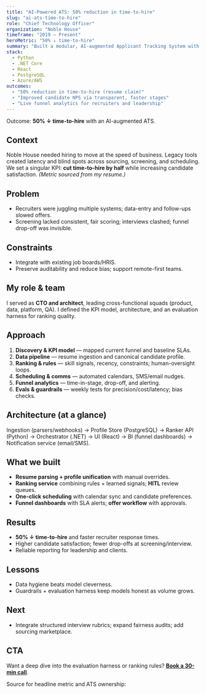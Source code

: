 ```yaml
---
title: "AI-Powered ATS: 50% reduction in time-to-hire"
slug: "ai-ats-time-to-hire"
role: "Chief Technology Officer"
organization: "Noble House"
timeframe: "2019 — Present"
heroMetric: "50% ↓ time-to-hire"
summary: "Built a modular, AI-augmented Applicant Tracking System with parsing, ranking, funnel analytics, and evaluation harness to turn hiring into a predictable machine."
stack:
  - Python
  - .NET Core
  - React
  - PostgreSQL
  - Azure/AWS
outcomes:
  - "50% reduction in time-to-hire (resume claim)"
  - "Improved candidate NPS via transparent, faster stages"
  - "Live funnel analytics for recruiters and leadership"
---
```



<Callout intent="success">Outcome: **50% ↓ time-to-hire** with an AI-augmented ATS.</Callout>

## Context
Noble House needed hiring to move at the speed of business. Legacy tools created latency and blind spots across sourcing, screening, and scheduling. We set a singular KPI: **cut time-to-hire by half** while increasing candidate satisfaction. *(Metric sourced from my resume.)*

## Problem
- Recruiters were juggling multiple systems; data-entry and follow-ups slowed offers.
- Screening lacked consistent, fair scoring; interviews clashed; funnel drop-off was invisible.

## Constraints
- Integrate with existing job boards/HRIS.
- Preserve auditability and reduce bias; support remote-first teams.

## My role & team
I served as **CTO and architect**, leading cross-functional squads (product, data, platform, QA). I defined the KPI model, architecture, and an evaluation harness for ranking quality.

## Approach
1. **Discovery & KPI model** — mapped current funnel and baseline SLAs.  
2. **Data pipeline** — resume ingestion and canonical candidate profile.  
3. **Ranking & rules** — skill signals, recency, constraints; human-oversight loops.  
4. **Scheduling & comms** — automated calendars, SMS/email nudges.  
5. **Funnel analytics** — time-in-stage, drop-off, and alerting.  
6. **Evals & guardrails** — weekly tests for precision/cost/latency; bias checks.

## Architecture (at a glance)
Ingestion (parsers/webhooks) → Profile Store (PostgreSQL) → Ranker API (Python) → Orchestrator (.NET) → UI (React) → BI (funnel dashboards) → Notification service (email/SMS).

## What we built
- **Resume parsing + profile unification** with manual overrides.  
- **Ranking service** combining rules + learned signals; **HITL** review queues.  
- **One-click scheduling** with calendar sync and candidate preferences.  
- **Funnel dashboards** with SLA alerts; **offer workflow** with approvals.

## Results
- **50% ↓ time-to-hire** and faster recruiter response times.  
- Higher candidate satisfaction; fewer drop-offs at screening/interview.  
- Reliable reporting for leadership and clients.

## Lessons
- Data hygiene beats model cleverness.  
- Guardrails + evaluation harness keep models honest as volume grows.

## Next
- Integrate structured interview rubrics; expand fairness audits; add sourcing marketplace.

## CTA
Want a deep dive into the evaluation harness or ranking rules? **[Book a 30-min call](https://calendly.com/diweshsaxena/30min)**.


Source for headline metric and ATS ownership: 
